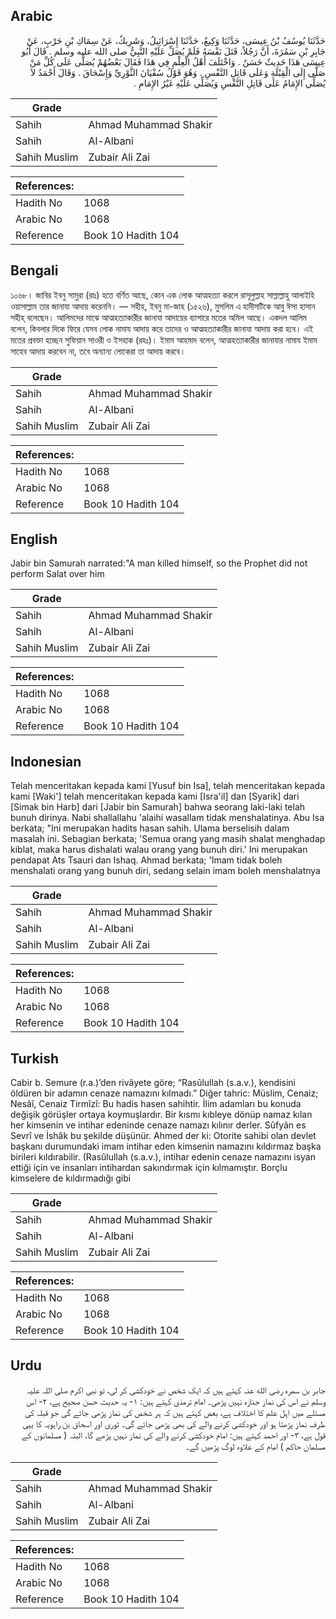 ## Arabic


<div dir="rtl" lang="ar" style={{fontSize:'larger',backgroundColor:'#f8f9fa',padding:20}}>
حَدَّثَنَا يُوسُفُ بْنُ عِيسَى، حَدَّثَنَا وَكِيعٌ، حَدَّثَنَا إِسْرَائِيلُ، وَشَرِيكٌ، عَنْ سِمَاكِ بْنِ حَرْبٍ، عَنْ جَابِرِ بْنِ سَمُرَةَ، أَنَّ رَجُلاً، قَتَلَ نَفْسَهُ فَلَمْ يُصَلِّ عَلَيْهِ النَّبِيُّ صلى الله عليه وسلم ‏.‏ قَالَ أَبُو عِيسَى هَذَا حَدِيثٌ حَسَنٌ ‏.‏ وَاخْتَلَفَ أَهْلُ الْعِلْمِ فِي هَذَا فَقَالَ بَعْضُهُمْ يُصَلَّى عَلَى كُلِّ مَنْ صَلَّى إِلَى الْقِبْلَةِ وَعَلَى قَاتِلِ النَّفْسِ ‏.‏ وَهُوَ قَوْلُ سُفْيَانَ الثَّوْرِيِّ وَإِسْحَاقَ ‏.‏ وَقَالَ أَحْمَدُ لاَ يُصَلِّي الإِمَامُ عَلَى قَاتِلِ النَّفْسِ وَيُصَلِّي عَلَيْهِ غَيْرُ الإِمَامِ ‏.‏
</div>
<div style={{backgroundColor:'#f8f9fa',padding:20, marginBottom: 10}}><table> <thead> <tr> <th>Grade</th> <th></th> </tr> </thead> <tbody> <tr><td>Sahih</td><td>Ahmad Muhammad Shakir</td></tr><tr><td>Sahih</td><td>Al-Albani</td></tr><tr><td>Sahih Muslim</td><td>Zubair Ali Zai</td></tr></tbody></table><table> <thead> <tr> <th>References:</th> <th></th> </tr> </thead> <tbody><tr><td>Hadith No</td><td>1068</td></tr><tr><td>Arabic No</td><td>1068</td></tr><tr><td>Reference</td><td>Book 10 Hadith 104</td></tr></tbody></table></div>

## Bengali


<div dir="ltr" lang="bn" style={{fontSize:'larger',backgroundColor:'#f8f9fa',padding:20}}>
১০৬৮। জাবির ইবনু সামুরা (রাঃ) হতে বর্ণিত আছে, কোন এক লোক আত্মহত্যা করলে রাসূলুল্লাহ সাল্লাল্লাহু আলাইহি ওয়াসাল্লাম তার জানাযা আদায় করেননি। — সহীহ, ইবনু মা-জাহ (১৫২৬), মুসলিম এ হাদীসটিকে আবু ঈসা হাসান সহীহ্ বলেছেন। আলিমদের মাঝে আত্মহত্যাকারীর জানাযা আদায়ের ব্যাপারে মতের অমিল আছে। একদল আলিম বলেন, কিবলার দিকে ফিরে যেসব লোক নামায আদায় করে তাদের ও আত্মহত্যাকারীর জানাযা আদায় করা হবে। এই মতের প্রবক্তা হচ্ছেন সুফিয়ান সাওরী ও ইসহাক (রহঃ)। ইমাম আহমাদ বলেন, আত্মহত্যাকারীর জানাযার নামায ইমাম সাহেব আদায় করবেন না, তবে অন্যান্য লোকেরা তা আদায় করবে।
</div>
<div style={{backgroundColor:'#f8f9fa',padding:20, marginBottom: 10}}><table> <thead> <tr> <th>Grade</th> <th></th> </tr> </thead> <tbody> <tr><td>Sahih</td><td>Ahmad Muhammad Shakir</td></tr><tr><td>Sahih</td><td>Al-Albani</td></tr><tr><td>Sahih Muslim</td><td>Zubair Ali Zai</td></tr></tbody></table><table> <thead> <tr> <th>References:</th> <th></th> </tr> </thead> <tbody><tr><td>Hadith No</td><td>1068</td></tr><tr><td>Arabic No</td><td>1068</td></tr><tr><td>Reference</td><td>Book 10 Hadith 104</td></tr></tbody></table></div>

## English


<div dir="ltr" lang="en" style={{fontSize:'larger',backgroundColor:'#f8f9fa',padding:20}}>
Jabir bin Samurah narrated:"A man killed himself, so the Prophet did not perform Salat over him
</div>
<div style={{backgroundColor:'#f8f9fa',padding:20, marginBottom: 10}}><table> <thead> <tr> <th>Grade</th> <th></th> </tr> </thead> <tbody> <tr><td>Sahih</td><td>Ahmad Muhammad Shakir</td></tr><tr><td>Sahih</td><td>Al-Albani</td></tr><tr><td>Sahih Muslim</td><td>Zubair Ali Zai</td></tr></tbody></table><table> <thead> <tr> <th>References:</th> <th></th> </tr> </thead> <tbody><tr><td>Hadith No</td><td>1068</td></tr><tr><td>Arabic No</td><td>1068</td></tr><tr><td>Reference</td><td>Book 10 Hadith 104</td></tr></tbody></table></div>

## Indonesian


<div dir="ltr" lang="id" style={{fontSize:'larger',backgroundColor:'#f8f9fa',padding:20}}>
Telah menceritakan kepada kami [Yusuf bin Isa], telah menceritakan kepada kami [Waki'] telah menceritakan kepada kami [Isra'il] dan [Syarik] dari [Simak bin Harb] dari [Jabir bin Samurah] bahwa seorang laki-laki telah bunuh dirinya. Nabi shallallahu 'alaihi wasallam tidak menshalatinya. Abu Isa berkata; "Ini merupakan hadits hasan sahih. Ulama berselisih dalam masalah ini. Sebagian berkata; 'Semua orang yang masih shalat menghadap kiblat, maka harus dishalati walau orang yang bunuh diri.' Ini merupakan pendapat Ats Tsauri dan Ishaq. Ahmad berkata; 'Imam tidak boleh menshalati orang yang bunuh diri, sedang selain imam boleh menshalatnya
</div>
<div style={{backgroundColor:'#f8f9fa',padding:20, marginBottom: 10}}><table> <thead> <tr> <th>Grade</th> <th></th> </tr> </thead> <tbody> <tr><td>Sahih</td><td>Ahmad Muhammad Shakir</td></tr><tr><td>Sahih</td><td>Al-Albani</td></tr><tr><td>Sahih Muslim</td><td>Zubair Ali Zai</td></tr></tbody></table><table> <thead> <tr> <th>References:</th> <th></th> </tr> </thead> <tbody><tr><td>Hadith No</td><td>1068</td></tr><tr><td>Arabic No</td><td>1068</td></tr><tr><td>Reference</td><td>Book 10 Hadith 104</td></tr></tbody></table></div>

## Turkish


<div dir="ltr" lang="tr" style={{fontSize:'larger',backgroundColor:'#f8f9fa',padding:20}}>
Cabir b. Semure (r.a.)’den rivâyete göre; “Rasûlullah (s.a.v.), kendisini öldüren bir adamın cenaze namazını kılmadı.” Diğer tahric: Müslim, Cenaiz; Nesâî, Cenaiz Tirmîzî: Bu hadis hasen sahihtir. İlim adamları bu konuda değişik görüşler ortaya koymuşlardır. Bir kısmı kıbleye dönüp namaz kılan her kimsenin ve intihar edeninde cenaze namazı kılınır derler. Sûfyân es Sevrî ve İshâk bu şekilde düşünür. Ahmed der ki: Otorite sahibi olan devlet başkanı durumundaki imam intihar eden kimsenin namazını kıldırmaz başka birileri kıldırabilir. (Rasûlullah (s.a.v.), intihar edenin cenaze namazını isyan ettiği için ve insanları intihardan sakındırmak için kılmamıştır. Borçlu kimselere de kıldırmadığı gibi
</div>
<div style={{backgroundColor:'#f8f9fa',padding:20, marginBottom: 10}}><table> <thead> <tr> <th>Grade</th> <th></th> </tr> </thead> <tbody> <tr><td>Sahih</td><td>Ahmad Muhammad Shakir</td></tr><tr><td>Sahih</td><td>Al-Albani</td></tr><tr><td>Sahih Muslim</td><td>Zubair Ali Zai</td></tr></tbody></table><table> <thead> <tr> <th>References:</th> <th></th> </tr> </thead> <tbody><tr><td>Hadith No</td><td>1068</td></tr><tr><td>Arabic No</td><td>1068</td></tr><tr><td>Reference</td><td>Book 10 Hadith 104</td></tr></tbody></table></div>

## Urdu


<div dir="rtl" lang="ur" style={{fontSize:'larger',backgroundColor:'#f8f9fa',padding:20}}>
جابر بن سمرہ رضی الله عنہ کہتے ہیں کہ ایک شخص نے خودکشی کر لی، تو نبی اکرم صلی اللہ علیہ وسلم نے اس کی نماز جنازہ نہیں پڑھی۔ امام ترمذی کہتے ہیں: ۱- یہ حدیث حسن صحیح ہے، ۲- اس مسئلے میں اہل علم کا اختلاف ہے، بعض کہتے ہیں کہ ہر شخص کی نماز پڑھی جائے گی جو قبلہ کی طرف نماز پڑھتا ہو اور خودکشی کرنے والے کی بھی پڑھی جائے گی۔ ثوری اور اسحاق بن راہویہ کا یہی قول ہے، ۳- اور احمد کہتے ہیں: امام خودکشی کرنے والے کی نماز نہیں پڑھے گا، البتہ ( مسلمانوں کے مسلمان حاکم ) امام کے علاوہ لوگ پڑھیں گے۔
</div>
<div style={{backgroundColor:'#f8f9fa',padding:20, marginBottom: 10}}><table> <thead> <tr> <th>Grade</th> <th></th> </tr> </thead> <tbody> <tr><td>Sahih</td><td>Ahmad Muhammad Shakir</td></tr><tr><td>Sahih</td><td>Al-Albani</td></tr><tr><td>Sahih Muslim</td><td>Zubair Ali Zai</td></tr></tbody></table><table> <thead> <tr> <th>References:</th> <th></th> </tr> </thead> <tbody><tr><td>Hadith No</td><td>1068</td></tr><tr><td>Arabic No</td><td>1068</td></tr><tr><td>Reference</td><td>Book 10 Hadith 104</td></tr></tbody></table></div>
